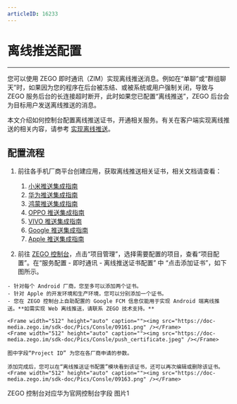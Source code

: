 ```yaml
---
articleID: 16233
---
```

# 离线推送配置

- - -

您可以使用 ZEGO 即时通讯（ZIM）实现离线推送消息。例如在“单聊”或“群组聊天”时，如果因为您的程序在后台被冻结、或被系统或用户强制关闭，导致与 ZEGO 服务后台的长连接超时断开，此时如果您已配置“离线推送”，ZEGO 后台会为目标用户发送离线推送的消息。

本文介绍如何控制台配置离线推送证书，开通相关服务。有关在客户端实现离线推送的相关内容，请参考 [实现离线推送](/zim-android/offline-push-notifications/implement-offline-push-notification)。

## 配置流程

1. 前往各手机厂商平台创建应用，获取离线推送相关证书，相关文档请查看：
    1. [小米推送集成指南](/zim-android/offline-push-notifications/integrate-xiaomi)
    2. [华为推送集成指南](/zim-android/offline-push-notifications/integrate-huawei)
    3. [鸿蒙推送集成指南](/zim-harmonyos/offline-push-notifications/integrate-harmony)
    4. [OPPO 推送集成指南](/zim-android/offline-push-notifications/integrate-oppo)
    5. [VIVO 推送集成指南](/zim-android/offline-push-notifications/integrate-vivo)
    6. [Google 推送集成指南](/zim-android/offline-push-notifications/integrate-fcm)
    7. [Apple 推送集成指南](/zim-ios/offline-push-notifications/integrate-apns)

2. 前往 [ZEGO 控制台](https://console.zego.im/)，点击“项目管理”，选择需要配置的项目，查看“项目配置”。在“服务配置 - 即时通讯 - 离线推送证书配置” 中 “点击添加证书”，如下图所示。

<Warning title="注意">


    - 针对每个 Android 厂商，您至多可以添加两个证书。
    - 针对 Apple 的开发环境和生产环境，您可以分别添加一个证书。
    - 您在 ZEGO 控制台上自助配置的 Google FCM 信息仅能用于实现 Android 端离线推送。**如需实现 Web 离线推送，请联系 ZEGO 技术支持。**

</Warning>



    <Frame width="512" height="auto" caption=""><img src="https://doc-media.zego.im/sdk-doc/Pics/Consle/09161.png" /></Frame>
    <Frame width="512" height="auto" caption=""><img src="https://doc-media.zego.im/sdk-doc/Pics/Consle/push_certificate.jpeg" /></Frame>

<Note title="说明">


    图中字段“Project ID” 为您在各厂商申请的参数。

</Note>



    添加完成后，您可以在“离线推送证书配置”模块看到该证书，还可以再次编辑或删除该证书。
    <Frame width="512" height="auto" caption=""><img src="https://doc-media.zego.im/sdk-doc/Pics/Consle/09163.png" /></Frame>


ZEGO 控制台对应华为官网控制台字段
图片1
